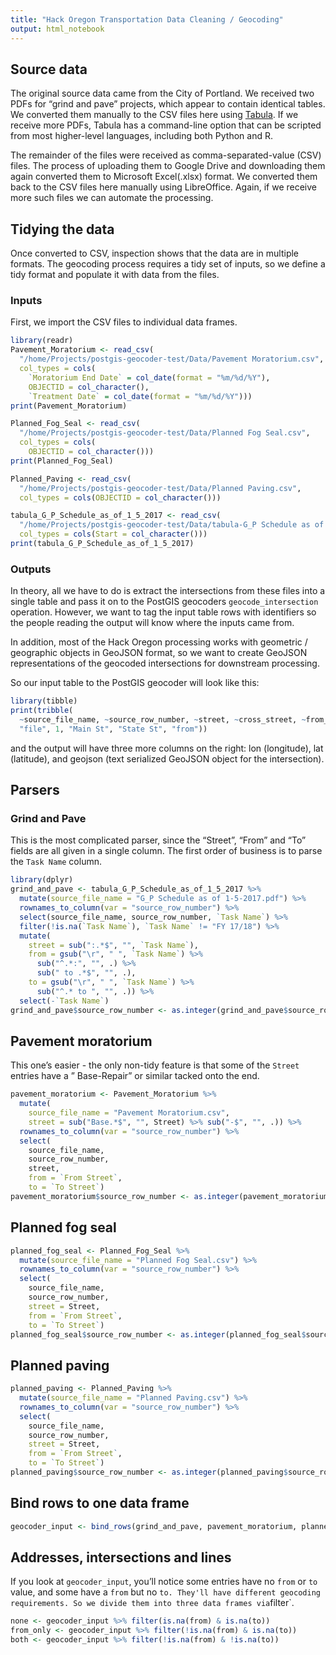 ```yaml
---
title: "Hack Oregon Transportation Data Cleaning / Geocoding"
output: html_notebook
---
```


## Source data
The original source data came from the City of Portland. We received two PDFs for "grind and pave" projects, which appear to contain identical tables. We converted them manually to the CSV files here using [Tabula](http://tabula.technology/). If we receive more PDFs, Tabula has a command-line option that can be scripted from most higher-level languages, including both Python and R.

The remainder of the files were received as comma-separated-value (CSV) files. The process of uploading them to Google Drive and downloading them again converted them to Microsoft Excel(.xlsx) format. We converted them back to the CSV files here manually using LibreOffice. Again, if we receive more such files we can automate the processing.

## Tidying the data
Once converted to CSV, inspection shows that the data are in multiple formats. The geocoding process requires a tidy set of inputs, so we define a tidy format and populate it with data from the files.

### Inputs
First, we import the CSV files to individual data frames.

```r
library(readr)
Pavement_Moratorium <- read_csv(
  "/home/Projects/postgis-geocoder-test/Data/Pavement Moratorium.csv",
  col_types = cols(
    `Moratorium End Date` = col_date(format = "%m/%d/%Y"),
    OBJECTID = col_character(), 
    `Treatment Date` = col_date(format = "%m/%d/%Y")))
print(Pavement_Moratorium)

Planned_Fog_Seal <- read_csv(
  "/home/Projects/postgis-geocoder-test/Data/Planned Fog Seal.csv",
  col_types = cols(
    OBJECTID = col_character()))
print(Planned_Fog_Seal)

Planned_Paving <- read_csv(
  "/home/Projects/postgis-geocoder-test/Data/Planned Paving.csv",
  col_types = cols(OBJECTID = col_character()))

tabula_G_P_Schedule_as_of_1_5_2017 <- read_csv(
  "/home/Projects/postgis-geocoder-test/Data/tabula-G_P Schedule as of 1-5-2017.csv",
  col_types = cols(Start = col_character()))
print(tabula_G_P_Schedule_as_of_1_5_2017)

```
### Outputs
In theory, all we have to do is extract the intersections from these files into a single table and pass it on to the PostGIS geocoders `geocode_intersection` operation. However, we want to tag the input table rows with identifiers so the people reading the output will know where the inputs came from.

In addition, most of the Hack Oregon processing works with geometric / geographic objects in GeoJSON format, so we want to create GeoJSON representations of the geocoded intersections for downstream processing.

So our input table to the PostGIS geocoder will look like this:

```r
library(tibble)
print(tribble(
  ~source_file_name, ~source_row_number, ~street, ~cross_street, ~from_or_to,
  "file", 1, "Main St", "State St", "from"))

```

and the output will have three more columns on the right: lon (longitude), lat (latitude), and geojson (text serialized GeoJSON object for the intersection).

## Parsers

### Grind and Pave
This is the most complicated parser, since the "Street", "From" and "To" fields are all given in a single column. The first order of business is to parse the `Task Name` column.

```r
library(dplyr)
grind_and_pave <- tabula_G_P_Schedule_as_of_1_5_2017 %>%
  mutate(source_file_name = "G_P Schedule as of 1-5-2017.pdf") %>%
  rownames_to_column(var = "source_row_number") %>%
  select(source_file_name, source_row_number, `Task Name`) %>%
  filter(!is.na(`Task Name`), `Task Name` != "FY 17/18") %>%
  mutate(
    street = sub(":.*$", "", `Task Name`),
    from = gsub("\r", " ", `Task Name`) %>%
      sub("^.*:", "", .) %>%
      sub(" to .*$", "", .),
    to = gsub("\r", " ", `Task Name`) %>%
      sub("^.* to ", "", .)) %>%
  select(-`Task Name`)
grind_and_pave$source_row_number <- as.integer(grind_and_pave$source_row_number)
```
## Pavement moratorium
This one's easier - the only non-tidy feature is that some of the `Street` entries have a " Base-Repair" or similar tacked onto the end.

```r
pavement_moratorium <- Pavement_Moratorium %>%
  mutate(
    source_file_name = "Pavement Moratorium.csv",
    street = sub("Base.*$", "", Street) %>% sub("-$", "", .)) %>%
  rownames_to_column(var = "source_row_number") %>%
  select(
    source_file_name, 
    source_row_number, 
    street, 
    from = `From Street`,
    to = `To Street`)
pavement_moratorium$source_row_number <- as.integer(pavement_moratorium$source_row_number)
```
## Planned fog seal
```r
planned_fog_seal <- Planned_Fog_Seal %>%
  mutate(source_file_name = "Planned Fog Seal.csv") %>%
  rownames_to_column(var = "source_row_number") %>%
  select(
    source_file_name, 
    source_row_number, 
    street = Street, 
    from = `From Street`,
    to = `To Street`)
planned_fog_seal$source_row_number <- as.integer(planned_fog_seal$source_row_number)
```

## Planned paving
```r
planned_paving <- Planned_Paving %>%
  mutate(source_file_name = "Planned Paving.csv") %>%
  rownames_to_column(var = "source_row_number") %>%
  select(
    source_file_name, 
    source_row_number, 
    street = Street, 
    from = `From Street`,
    to = `To Street`)
planned_paving$source_row_number <- as.integer(planned_paving$source_row_number)
```

## Bind rows to one data frame
```r
geocoder_input <- bind_rows(grind_and_pave, pavement_moratorium, planned_fog_seal, planned_paving)
```

## Addresses, intersections and lines
If you look at `geocoder_input`, you'll notice some entries have no `from` or `to` value, and some have a `from` but no `to. They'll have different geocoding requirements. So we divide them into three data frames via `filter`.
```r
none <- geocoder_input %>% filter(is.na(from) & is.na(to))
from_only <- geocoder_input %>% filter(!is.na(from) & is.na(to))
both <- geocoder_input %>% filter(!is.na(from) & !is.na(to))
```


